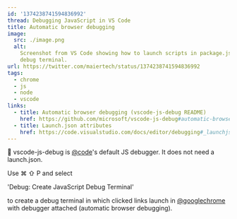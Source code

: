```yaml
---
id: '1374238741594836992'
thread: Debugging JavaScript in VS Code
title: Automatic browser debugging
image:
  src: ./image.png
  alt:
    Screenshot from VS Code showing how to launch scripts in package.json in a
    debug terminal.
url: https://twitter.com/maiertech/status/1374238741594836992
tags:
  - chrome
  - js
  - node
  - vscode
links:
  - title: Automatic browser debugging (vscode-js-debug README)
    href: https://github.com/microsoft/vscode-js-debug#automatic-browser-debugging
  - title: Launch.json attributes
    href: https://code.visualstudio.com/docs/editor/debugging#_launchjson-attributes
---
```


🍪 vscode-js-debug is [@code](https://twitter.com/code)'s default JS debugger.
It does not need a launch.json.

Use ⌘ ⇧ P and select

'Debug: Create JavaScript Debug Terminal'

to create a debug terminal in which clicked links launch in
[@googlechrome](https://twitter.com/googlechrome) with debugger attached
(automatic browser debugging).
